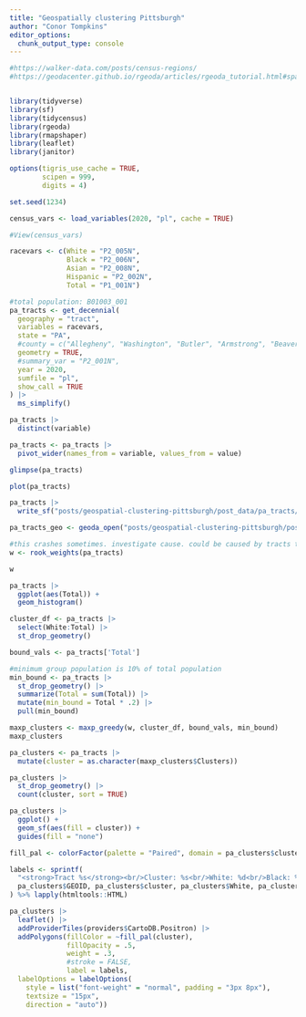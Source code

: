 ```yaml
---
title: "Geospatially clustering Pittsburgh"
author: "Conor Tompkins"
editor_options: 
  chunk_output_type: console
---
```


```r
#https://walker-data.com/posts/census-regions/
#https://geodacenter.github.io/rgeoda/articles/rgeoda_tutorial.html#spatial-clustering


library(tidyverse)
library(sf)
library(tidycensus)
library(rgeoda)
library(rmapshaper)
library(leaflet)
library(janitor)
```

```r
options(tigris_use_cache = TRUE,
        scipen = 999,
        digits = 4)

set.seed(1234)

census_vars <- load_variables(2020, "pl", cache = TRUE)

#View(census_vars)

racevars <- c(White = "P2_005N", 
              Black = "P2_006N", 
              Asian = "P2_008N", 
              Hispanic = "P2_002N",
              Total = "P1_001N")

#total population: B01003_001
pa_tracts <- get_decennial(
  geography = "tract",
  variables = racevars,
  state = "PA",
  #county = c("Allegheny", "Washington", "Butler", "Armstrong", "Beaver", "Westmoreland", "Erie"),
  geometry = TRUE,
  #summary_var = "P2_001N",
  year = 2020,
  sumfile = "pl",
  show_call = TRUE
) |> 
  ms_simplify()

pa_tracts |> 
  distinct(variable)
```

```r
pa_tracts <- pa_tracts |> 
  pivot_wider(names_from = variable, values_from = value)

glimpse(pa_tracts)

plot(pa_tracts)
```

```r
pa_tracts |> 
  write_sf("posts/geospatial-clustering-pittsburgh/post_data/pa_tracts/pa_tracts.shp")
```

```r
pa_tracts_geo <- geoda_open("posts/geospatial-clustering-pittsburgh/post_data/pa_tracts/pa_tracts.shp")

#this crashes sometimes. investigate cause. could be caused by tracts that have no neighbors?
w <- rook_weights(pa_tracts)

w
```

```r
pa_tracts |> 
  ggplot(aes(Total)) +
  geom_histogram()

cluster_df <- pa_tracts |> 
  select(White:Total) |> 
  st_drop_geometry()

bound_vals <- pa_tracts['Total']

#minimum group population is 10% of total population
min_bound <- pa_tracts |> 
  st_drop_geometry() |> 
  summarize(Total = sum(Total)) |> 
  mutate(min_bound = Total * .2) |> 
  pull(min_bound)

maxp_clusters <- maxp_greedy(w, cluster_df, bound_vals, min_bound)
maxp_clusters
```

```r
pa_clusters <- pa_tracts |> 
  mutate(cluster = as.character(maxp_clusters$Clusters))

pa_clusters |> 
  st_drop_geometry() |> 
  count(cluster, sort = TRUE)

pa_clusters |> 
  ggplot() +
  geom_sf(aes(fill = cluster)) +
  guides(fill = "none")
```

```r
fill_pal <- colorFactor(palette = "Paired", domain = pa_clusters$cluster)

labels <- sprintf(
  "<strong>Tract %s</strong><br/>Cluster: %s<br/>White: %d<br/>Black: %d<br/>Asian: %d<br/>Hispanic: %d<br/>Total: %d",
  pa_clusters$GEOID, pa_clusters$cluster, pa_clusters$White, pa_clusters$Black, pa_clusters$Asian, pa_clusters$Hispanic, pa_clusters$Total
) %>% lapply(htmltools::HTML)

pa_clusters |> 
  leaflet() |> 
  addProviderTiles(providers$CartoDB.Positron) |> 
  addPolygons(fillColor = ~fill_pal(cluster),
              fillOpacity = .5,
              weight = .3,
              #stroke = FALSE,
              label = labels,
  labelOptions = labelOptions(
    style = list("font-weight" = "normal", padding = "3px 8px"),
    textsize = "15px",
    direction = "auto"))
```
